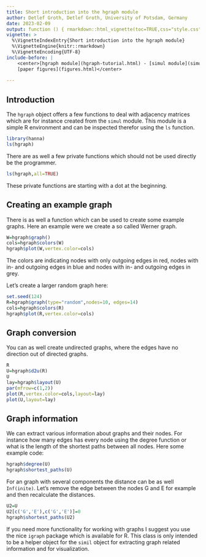 ```yaml
---
title: Short introduction into the hgraph module
author: Detlef Groth, Detlef Groth, University of Potsdam, Germany
date: 2023-02-09
output: function () { rmarkdown::html_vignette(toc=TRUE,css="style.css") }
vignette: >
  %\VignetteIndexEntry{Short introduction into the hgraph module}
  %\VignetteEngine{knitr::rmarkdown}
  %\VignetteEncoding{UTF-8}
include-before: |
    <center>[hgraph module](hgraph-tutorial.html) - [simul module](simul-tutorial.html) -
    [paper figures](figures.html)</center>
  
---
```


## Introduction

The `hgraph` object offers a few functions to deal with adjacency matrices
which are for instance created from the `simul` module. This module is a
simple R environment and can be inspected therefor using the `ls` function.
  

```r
library(hanna)  
ls(hgraph)
```

There are as well a few private functions which should not be used directly be the programmer.

```r
ls(hgraph,all=TRUE)
```

These private functions are starting with a dot at the beginning.

## Creating an example graph 

There is as well a function which can be used to create some example graphs.
Here an example were we create a so called Werner graph.

```r
W=hgraph$graph()
cols=hgraph$colors(W)
hgraph$plot(W,vertex.color=cols)
```

The colors are indicating nodes with only outgoing edges in red, nodes with
in- and outgoing edges in blue and nodes with in- and outgoing edges in grey.

Let's create a larger random graph here:

```r
set.seed(124)
R=hgraph$graph(type="random",nodes=10, edges=14)
cols=hgraph$colors(R)
hgraph$plot(R,vertex.color=cols)
```

## Graph conversion

You can as well create undirected graphs, where the edges have no direction
out of directed graphs.

```r
R
U=hgraph$d2u(R)
U
lay=hgraph$layout(U)
par(mfrow=c(1,2))
plot(R,vertex.color=cols,layout=lay)
plot(U,layout=lay)
```

## Graph information

We can extract various information about graphs and their nodes. For instance
how many edges has every node using the degree function or what is the length
of the shortest paths between all nodes. Here some example code:


```r
hgraph$degree(U)
hgraph$shortest_paths(U)
```

For an graph with several components the distance can be as well `Inf(inite)`.
Let's remove the edge between the nodes G and E for example and then
recalculate the distances.

```r
U2=U
U2[c('G','E'),c('G','E')]=0
hgraph$shortest_paths(U2)
```

If you need more functionality for working with graphs I suggest you use the
nice `igraph` package which is available for R. This class is only intended to
be a helper object for the `simil` object for extracting graph related
information and for visualization.



